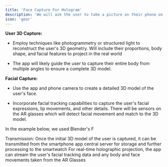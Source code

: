 ```yaml
---
title: 'Face Capture For Hologram'
description: 'We will ask the user to take a picture on their phone on an app which will take into account their proportions and facial features and all that. The app will capture the user's 3D model and facial features to make as the hologram.'
icon: 'gear'
---
```


**User 3D Capture:**

- Employ techniques like photogrammetry or structured light to reconstruct the user's 3D geometry. Will include their proportions, body shape, and facial features to project in the real world

- The app will likely guide the user to capture their entire body from multiple angles to ensure a complete 3D model.

**Facial Capture:**

- Use the app and phone camera to create a detailed 3D model of the user's face.

- Incorporate facial tracking capabilities to capture the user's facial expressions, lip movements, and other details. There will be sensors on the AR glasses which will detect facial movement and match to the 3D model.

In the example below, we used Blender's F

Transmission:
Once the initial 3D model of the user is captured, it can be transmitted from the smartphone app central server for storage and further processing to the smartwatch 
For real-time holographic projection, the app can stream the user's facial tracking data and any body and face movements taken from the AR Glasses

